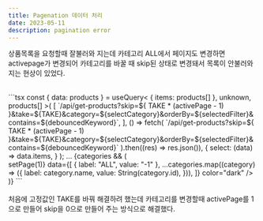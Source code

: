 ```yaml
---
title: Pagenation 데이터 처리
date: 2023-05-11
description: pagination error
---
```


상품목록을 요청할때 잘불러와 지는데 카테고리 ALL에서 페이지도 변경하면 activepage가 변경되어 카테고리를 바꿀 때 skip된 상태로 변경돼서 목록이 안불러와지는 현상이 있었다.

<br />
```tsx
const { data: products } = useQuery<
    { items: products[] },
    unknown,
    products[]
  >(
    [
      `/api/get-products?skip=${
        TAKE * (activePage - 1)
      }&take=${TAKE}&category=${selectCategory}&orderBy=${selectedFilter}&contains=${debouncedKeyword}`,
    ],
    () =>
      fetch(
        `/api/get-products?skip=${
          TAKE * (activePage - 1)
        }&take=${TAKE}&category=${selectCategory}&orderBy=${selectedFilter}&contains=${debouncedKeyword}`
      ).then((res) => res.json()),
    {
      select: (data) => data.items,
    }
  );
...
{categories && (
        <div className="mb-4">
          <SegmentedControl
            value={selectCategory}
            onChange={setSelectCategory}
            onClick={() => setPage(1)}
            data={[
              { label: "ALL", value: "-1" },
              ...categories.map((category) => ({
                label: category.name,
                value: String(category.id),
              })),
            ]}
            color="dark"
          />
        </div>
      )}
```

<br />
<br />
처음에 고정값인 TAKE를 바꿔 해결하려 했는데 카테고리를 변경할때 activePage를
1으로 만들어 skip을 0으로 만들어 주는 방식으로 해결했다.
